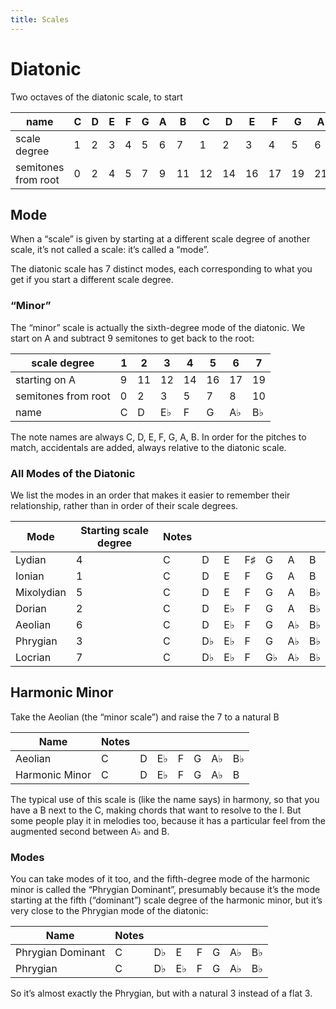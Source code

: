 ```yaml
---
title: Scales
---
```


# Diatonic

Two octaves of the diatonic scale, to start

|name                |C|D|E|F|G|A| B| C| D| E| F| G| A| B|
|--------------------|-|-|-|-|-|-|--|--|--|--|--|--|--|--|
|scale degree        |1|2|3|4|5|6| 7| 1| 2| 3| 4| 5| 6| 7|
|semitones from root |0|2|4|5|7|9|11|12|14|16|17|19|21|23|

## Mode

When a "scale" is given by starting at a different scale degree of another scale, it's not called a scale: it's called a "mode".

The diatonic scale has 7 distinct modes, each corresponding to what you get if you start a different scale degree.

### "Minor"

The "minor" scale is actually the sixth-degree mode of the diatonic. We start on A and subtract 9 semitones to get back to the root:

|scale degree        |1| 2| 3| 4| 5| 6| 7|
|--------------------|-|--|--|--|--|--|--|
|starting on A       |9|11|12|14|16|17|19|
|semitones from root |0| 2| 3| 5| 7| 8|10|
|name                |C| D|E♭| F| G|A♭|B♭|

The note names are always C, D, E, F, G, A, B. In order for the pitches to match, accidentals are added, always relative to the diatonic scale.

### All Modes of the Diatonic

We list the modes in an order that makes it easier to remember their relationship, rather than in order of their scale degrees.

| Mode | Starting scale degree | Notes | | | | | | |
|------|-----------------------|-------|-|-|-|-|-|-|
| Lydian     | 4 | C | D  |E   | F♯ | G  | A  | B  |
| Ionian     | 1 | C | D  |E   | F  | G  | A  | B  |
| Mixolydian | 5 | C | D  |E   | F  | G  | A  | B♭ |
| Dorian     | 2 | C | D  |E♭  | F  | G  | A  | B♭ |
| Aeolian    | 6 | C | D  |E♭  | F  | G  | A♭ | B♭ |
| Phrygian   | 3 | C | D♭ | E♭ | F  | G  | A♭ | B♭ |
| Locrian    | 7 | C | D♭ | E♭ | F  | G♭ | A♭ | B♭ |

## Harmonic Minor

Take the Aeolian (the "minor scale") and raise the 7 to a natural B

| Name | Notes | | | | | | |
|------|-------|-|-|-|-|-|-|
| Aeolian        | C | D  |E♭  | F  | G  | A♭ | B♭ |
| Harmonic Minor | C | D  |E♭  | F  | G  | A♭ | B  |

The typical use of this scale is (like the name says) in harmony, so that you have a B next to the C, making chords that want to resolve to the I. But some people play it in melodies too, because it has a particular feel from the augmented second between A♭ and B.

### Modes

You can take modes of it too, and the fifth-degree mode of the harmonic minor is called the "Phrygian Dominant", presumably because it's the mode starting at the fifth ("dominant") scale degree of the harmonic minor, but it's very close to the Phrygian mode of the diatonic:

| Name | Notes | | | | | | |
|------|-------|-|-|-|-|-|-|
| Phrygian Dominant | C | D♭ | E | F | G | A♭ | B♭ |
| Phrygian | C | D♭ | E♭ | F | G | A♭ | B♭ |

So it's almost exactly the Phrygian, but with a natural 3 instead of a flat 3.